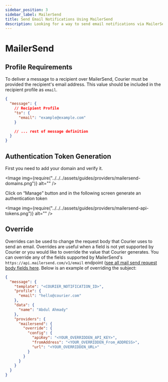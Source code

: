 ```yaml
---
sidebar_position: 3
sidebar_label: MailerSend
title: Send Email Notifications Using MailerSend
description: Looking for a way to send email notifications via MailerSend? This step-by-step tutorial will show you how to integrate MailerSend's API the easy way.
---
```



# MailerSend

## Profile Requirements

To deliver a message to a recipient over MailerSend, Courier must be provided the recipient's email address. This value should be included in the recipient profile as `email`.

```json title=JSON
{
  "message": {
    // Recipient Profile
    "to": {
      "email": "example@example.com"
    }

    // ... rest of message definition
  }
}
```

## Authentication Token Generation

First you need to add your domain and verify it.

<Image img={require("../../../assets/guides/providers/mailersend-domains.png")} alt="" />

Click on “Manage” button and in the following screen generate an authentication token

<Image img={require("../../../assets/guides/providers/mailersend-api-tokens.png")} alt="" />

## Override

Overrides can be used to change the request body that Courier uses to send an email. Overrides are useful when a field is not yet supported by Courier or you would like to override the value that Courier generates. You can override any of the fields supported by MailerSend's `https://api.mailersend.com/v1/email` endpoint ([see all mail send request body fields here](https://developers.mailersend.com/api/v1/email.html#send-an-email). Below is an example of overriding the subject:

```json title=JSON
{
  "message": {
    "template": "<COURIER_NOTIFICATION_ID>",
    "profile": {
      "email": "hello@courier.com"
    },
    "data": {
      "name": "Abdul Ahmady"
    },
    "providers": {
      "mailersend": {
        "override": {
          "config": {
            "apiKey": "<YOUR_OVERRIDDEN_API_KEY>",
            "fromAddress": "<YOUR_OVERRIDDEN_From_ADDRESS>",
            "url": "<YOUR_OVERRIDDEN_URL>"
          }
        }
      }
    }
  }
}
```
